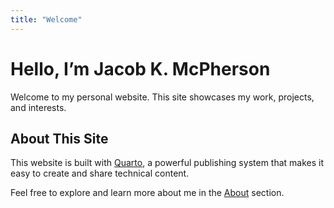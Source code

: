 ```yaml
---
title: "Welcome"
---
```


# Hello, I'm Jacob K. McPherson

Welcome to my personal website. This site showcases my work, projects, and interests.

## About This Site

This website is built with [Quarto](https://quarto.org/), a powerful publishing system that makes it easy to create and share technical content.

Feel free to explore and learn more about me in the [About](about.qmd) section.
